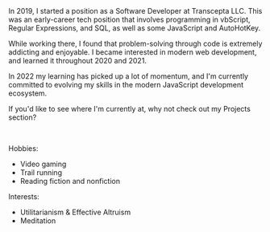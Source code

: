 
<ExpandCollapse title="Professional / Software background">
In 2019, I started a position as a Software Developer at Transcepta LLC. This was an early-career tech position that involves programming in vbScript, Regular Expressions, and SQL, as well as some JavaScript and AutoHotKey.

While working there, I found that problem-solving through code is extremely addicting and enjoyable. I became interested in modern web development, and learned it throughout 2020 and 2021.

In 2022 my learning has picked up a lot of momentum, and I'm currently committed to evolving my skills in the modern JavaScript development ecosystem.

If you'd like to see where I'm currently at, why not check out my <Link to="/projects">Projects</Link> section?

</ExpandCollapse>

<br />

<ExpandCollapse title="Random info">

Hobbies:

- Video gaming
- Trail running
- Reading fiction and nonfiction

Interests:

- Utilitarianism & Effective Altruism
- Meditation

</ExpandCollapse>

